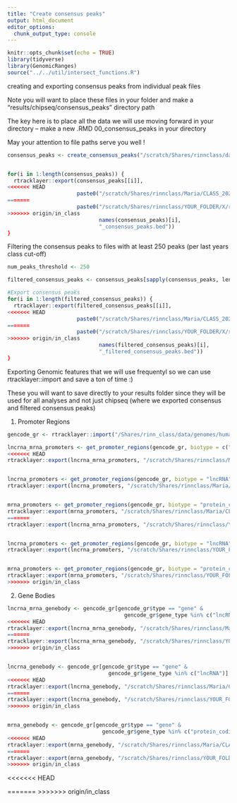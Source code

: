 ```yaml
---
title: "Create consensus peaks"
output: html_document
editor_options: 
  chunk_output_type: console
---
```


```r
knitr::opts_chunk$set(echo = TRUE)
library(tidyverse)
library(GenomicRanges)
source("../../util/intersect_functions.R")
```

creating and exporting consensus peaks from individual peak files

Note you will want to place these files in your folder and make a "results/chipseq/consensus_peaks" directory path

The key here is to place all the data we will use moving forward in your directory 
-- make a new .RMD 00_consensus_peaks in your directory 

May your attention to file paths serve you well !
```r
consensus_peaks <- create_consensus_peaks("/scratch/Shares/rinnclass/data/peaks")


for(i in 1:length(consensus_peaks)) {
  rtracklayer::export(consensus_peaks[[i]], 
<<<<<<< HEAD
                      paste0("/scratch/Shares/rinnclass/Maria/CLASS_2021/analysis/00_consensus_peaks/results/consensus_peaks/", 
=======
                      paste0("/scratch/Shares/rinnclass/YOUR_FOLDER/X/results/chipseq/consensus_peaks/", 
>>>>>>> origin/in_class
                             names(consensus_peaks)[i], 
                             "_consensus_peaks.bed"))
}

```


Filtering the consensus peaks to files with at least 250 peaks (per last years class cut-off)
```r

num_peaks_threshold <- 250

filtered_consensus_peaks <- consensus_peaks[sapply(consensus_peaks, length) > num_peaks_threshold]

#Export consensus peaks
for(i in 1:length(filtered_consensus_peaks)) {
  rtracklayer::export(filtered_consensus_peaks[[i]], 
<<<<<<< HEAD
                      paste0("/scratch/Shares/rinnclass/Maria/CLASS_2021/analysis/00_consensus_peaks/results/filtered_consensus_peaks/", 
=======
                      paste0("/scratch/Shares/rinnclass/YOUR_FOLDER/X/results/chipseq/filtered_consensus/", 
>>>>>>> origin/in_class
                             names(filtered_consensus_peaks)[i], 
                             "_filtered_consensus_peaks.bed"))
}


```


Exporting Genomic features that we will use frequentyl so we can use rtracklayer::import and save a ton of time :)

These you will want to save directly to your results folder since they will be used for all analyses and not just chipseq (where we exported consensus and filtered consensus peaks)

1) Promoter Regions
```r
gencode_gr <- rtracklayer::import("/Shares/rinn_class/data/genomes/human/gencode/v32/gencode.v32.annotation.gtf")

lncrna_mrna_promoters <- get_promoter_regions(gencode_gr, biotype = c("lncRNA", "protein_coding"))
<<<<<<< HEAD
rtracklayer::export(lncrna_mrna_promoters, "/scratch/Shares/rinnclass/Maria/CLASS_2021/analysis/00_consensus_peaks/promoters/lncrna_mrna_promoters.gtf")


lncrna_promoters <- get_promoter_regions(gencode_gr, biotype = "lncRNA")
rtracklayer::export(lncrna_promoters, "/scratch/Shares/rinnclass/Maria/CLASS_2021/analysis/00_consensus_peaks/promoters/lncrna_promoters.gtf")


mrna_promoters <- get_promoter_regions(gencode_gr, biotype = "protein_coding")
rtracklayer::export(mrna_promoters, "/scratch/Shares/rinnclass/Maria/CLASS_2021/analysis/00_consensus_peaks/promoters/mrna_promoters.gtf")
=======
rtracklayer::export(lncrna_mrna_promoters, "/scratch/Shares/rinnclass/YOUR_FOLDER/X/results/lncrna_mrna_promoters.gtf")


lncrna_promoters <- get_promoter_regions(gencode_gr, biotype = "lncRNA")
rtracklayer::export(lncrna_promoters, "/scratch/Shares/rinnclass/YOUR_FOLDER/X/results/lncrna_promoters.gtf")


mrna_promoters <- get_promoter_regions(gencode_gr, biotype = "protein_coding")
rtracklayer::export(mrna_promoters, "/scratch/Shares/rinnclass/YOUR_FOLDER/X/results/mrna_promoters.gtf")
>>>>>>> origin/in_class
```


2) Gene Bodies

```r
lncrna_mrna_genebody <- gencode_gr[gencode_gr$type == "gene" & 
                                     gencode_gr$gene_type %in% c("lncRNA", "protein_coding")]
<<<<<<< HEAD
rtracklayer::export(lncrna_mrna_genebody, "/scratch/Shares/rinnclass/Maria/CLASS_2021/analysis/00_consensus_peaks/genebodies/lncrna_mrna_genebody.gtf")
=======
rtracklayer::export(lncrna_mrna_genebody, "/scratch/Shares/rinnclass/YOUR_FOLDER/X/results/lncrna_mrna_genebody.gtf")
>>>>>>> origin/in_class


lncrna_genebody <- gencode_gr[gencode_gr$type == "gene" & 
                                gencode_gr$gene_type %in% c("lncRNA")]
<<<<<<< HEAD
rtracklayer::export(lncrna_genebody, "/scratch/Shares/rinnclass/Maria/CLASS_2021/analysis/00_consensus_peaks/genebodies/lncrna_genebody.gtf")
=======
rtracklayer::export(lncrna_genebody, "/scratch/Shares/rinnclass/YOUR_FOLDER/X//results/lncrna_genebody.gtf")
>>>>>>> origin/in_class


mrna_genebody <- gencode_gr[gencode_gr$type == "gene" & 
                              gencode_gr$gene_type %in% c("protein_coding")]
<<<<<<< HEAD
rtracklayer::export(mrna_genebody, "/scratch/Shares/rinnclass/Maria/CLASS_2021/analysis/00_consensus_peaks/genebodies/mrna_genebody.gtf")
=======
rtracklayer::export(mrna_genebody, "/scratch/Shares/rinnclass/YOUR_FOLDER/X//results/mrna_genebody.gtf")
>>>>>>> origin/in_class

```



<<<<<<< HEAD

=======
>>>>>>> origin/in_class
